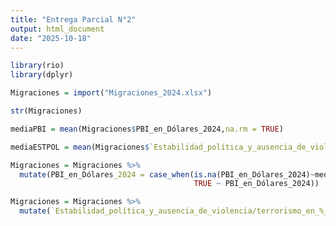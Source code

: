 ---
title: "Entrega Parcial N°2"
output: html_document
date: "2025-10-18"
---

```{r}
library(rio)
library(dplyr)
```

```{r}
Migraciones = import("Migraciones_2024.xlsx")
```

```{r}
str(Migraciones)
```


```{r}
mediaPBI = mean(Migraciones$PBI_en_Dólares_2024,na.rm = TRUE)
```

```{r}
mediaESTPOL = mean(Migraciones$`Estabilidad_política_y_ausencia_de_violencia/terrorismo_en_%_2023`, na.rm = TRUE)
```


```{r}
Migraciones = Migraciones %>%
  mutate(PBI_en_Dólares_2024 = case_when(is.na(PBI_en_Dólares_2024)~mediaPBI,
                                         TRUE ~ PBI_en_Dólares_2024))
```

```{r}
Migraciones = Migraciones %>%
  mutate(`Estabilidad_política_y_ausencia_de_violencia/terrorismo_en_%_2023` = case_when(is.na(`Estabilidad_política_y_ausencia_de_violencia/terrorismo_en_%_2023`)~mediaESTPOL,
                                                                                         TRUE ~ `Estabilidad_política_y_ausencia_de_violencia/terrorismo_en_%_2023`))
```



